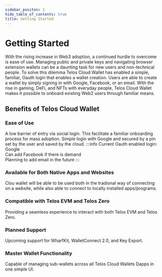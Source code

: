 ---
sidebar_positon: 1
hide_table_of_contents: true
title: Getting Started
---

# Getting Started

With the rising increase in Web3 adoption, a continued hurdle to overcome is ease of use. Managing public and private keys and navigating browser extension wallets can be a daunting task for new users and non-technical people. To solve this dilemma Telos Cloud Wallet has enabled a simple, familiar, Oauth login that enables a wallet creation. Users are able to create a wallet by simply signing in with Google, Facebook, or an email. With the rise in gaming, DeFi, and NFTs with everyday people, Telos Cloud Wallet makes it possible to onboard existing Web2 users through familiar means. 

## Benefits of Telos Cloud Wallet

### Ease of Use

A low barrier of entry via social login. This facilitate  a familiar onboarding process for mass adoption.
Simple login with Google and secured by a pin set by the user and saved by the cloud.
:::info
Current Oauth enabled login: Google  
Can add Facebook if there is demand  
Planning to add email in the future
:::

### Available for Both Native Apps and Websites

Clou wallet will be able to be used both in the tradional way of connecting on a website, while also able to connect to locally installed apps/programs.

### Compatible with Telos EVM and Telos Zero

Providing a seamless experience to interact with both Telos EVM and Telos Zero. 

### Planned Support

Upcoming support for WharfKit, WalletConnect 2.0, and Key Export.

### Master Wallet Functionality

Capable of managing sub-wallets across all Telos Cloud Wallets Dapps in one simple UI.
